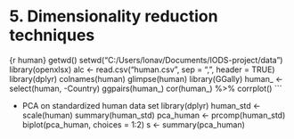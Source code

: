 # 5. Dimensionality reduction techniques


{r human}
getwd()
setwd("C:/Users/lonav/Documents/IODS-project/data")
library(openxlsx)
alc <- read.csv("human.csv", sep = ",", header = TRUE)
library(dplyr)
colnames(human)
glimpse(human)
library(GGally)
human_ <- select(human, -Country)
ggpairs(human_)
cor(human_) %>% corrplot()
```


- PCA on standardized human data set
library(dplyr)
human_std <- scale(human)
summary(human_std)
pca_human <- prcomp(human_std)
biplot(pca_human, choices = 1:2)
s <- summary(pca_human)
